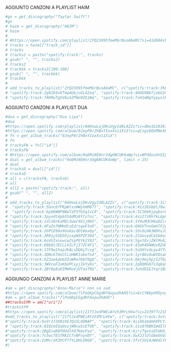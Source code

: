 AGGIUNTO CANZONI A PLAYLIST HAIM
```r
#gn = get_discography("Taylor Swift")
#gn
# haim = get_discography("HAIM")
# haim
# 
# #https://open.spotify.com/playlist/2YQ23X95fmeMGrBusA6eMC?si=41d904cb20b24466 HAIM playlist
# tracks = haim[["track_id"]] 
# tracks
# tracks2 = paste("spotify:track:", tracks)
# gsub(" ", "", tracks2)
# tracks2
# trackkk = tracks2[100:108]
# gsub(" ", "", trackkk)
# trackkk
# 
# add_tracks_to_playlist("2YQ23X95fmeMGrBusA6eMC", c("spotify:track:3h8mGFJU0OSrMGyOSRF5xH", "spotify:track:4CME3Tezpe79zKGfHElok8", "spotify:track:4bKWnThcRc6jgaJ5BRWlbw",
# "spotify:track:2g92k9vKTmpAUbjvGLA2xq", "spotify:track:4bHG9BbfjobU2C8qrKihiM", "spotify:track:0QOkEthncrdZ7MjHSizaIN",
# "spotify:track:7AKRwTgSV6u5ZPWo9ZG1Wq", "spotify:track:7vH1mNqYypyslKjHBbvwM9", "spotify:track:5hmUsfKGVC4DiNKwyLZ8Aw"))
```

AGGIUNTO CANZONI A PLAYLIST DUA
```r
#dua = get_discography("Dua Lipa")
#dua
#https://open.spotify.com/playlist/66HxwLojDKuVgyId8LAZZx?si=dbe1b283632f4519
#https://open.spotify.com/album/0JeyP8r2hBxYIoxXv11XiX?si=qCzgsDQVRNeXBjXGXAmzqw
# fn = get_album_tracks("0JeyP8r2hBxYIoxXv11XiX")
# fn
# tracksFN = fn[["id"]]
# tracksFN
# #https://open.spotify.com/album/0obMz8EHnr3dg6NCUK4xWp?si=NPdOosUnSIyFrqNT0KsmXg
# dual = get_album_tracks("0obMz8EHnr3dg6NCUK4xWp", limit = 25)
# dual
# tracksD = dual[["id"]]
# tracksD
# all = c(tracksFN, tracksD)
# all
# all2 = paste("spotify:track:", all)
# gsub(" ", "", all2)
# 
# add_tracks_to_playlist("66HxwLojDKuVgyId8LAZZx", c("spotify:track:3iYNJX4FTRGlfMQySjlGNr", "spotify:track:2FlcxnvybdwpaMmMhaRtSN", "spotify:track:4Ulqu89XempybuL8ApUeqL",
#  "spotify:track:5UncbfPKpWlxsWWyhmM87l", "spotify:track:41z2bSbbtJ9wiIee4RXdi5", "spotify:track:6boViHmG6c8ubzxTvcMoJY",
#  "spotify:track:6pbKWWP8WwTaP5TbSq1vCA", "spotify:track:5CSKbHjpqborGnlzagyaDo", "spotify:track:4PULMUg3AwudcRCzvVmgXT",
# "spotify:track:3pyodt4pb554dMz8fCv7oi", "spotify:track:4szI7zRh7kLApCSqiB6R7b", "spotify:track:5tFAwDNw4K6KYKCWtta7pe",
# "spotify:track:1diS6nkxMQc3wwC4G1j0bh", "spotify:track:1V4uMdCH6aDZire0vVqnXW", "spotify:track:1IdDtg7GhWfHYEWDymq3d2",
# "spotify:track:4FuZofNMHdtsEdrsqwF3xR", "spotify:track:69GVTnxGmUlF2ymLPL2CEp", "spotify:track:0v2boHmWtxMTD2REGN8MbK",
# "spotify:track:2GPCE96x9Go6acdDt8ex6p", "spotify:track:1Oc6LH83W9huJq6u4ZcWIH", "spotify:track:3NqtXWHYIV3VxdRZ7uJwYZ",
# "spotify:track:3R91ySVDSOjcxpW5PZF394", "spotify:track:2lOuvydCaSk8asn1HxBO9r", "spotify:track:6acdKgBrJoYKbJD6WhG81R",
# "spotify:track:6oVGIxnuwcwZspPEYk2Yb3", "spotify:track:5gvtExjZWlMv62e4aY3KeK", "spotify:track:1IX3aarIbfNW3t2geL0YnL",
# "spotify:track:69bQtJECLLhILFjI7ZC4F1", "spotify:track:43oK4OAWUsRZUDVeHtKI4U", "spotify:track:1LPGXjVWl8EnrnyaOgPpBm",
# "spotify:track:1fF9w1hapJKALsOQ6yTcxg", "spotify:track:5oSHYs4Lqx4YTqBSFbxzQx", "spotify:track:0LMgOEJZ5KmNmqcYv22bpJ",
# "spotify:track:3QNcGTHxCCLoHWKIake7x4", "spotify:track:1yr8bvOuWtDsa6zYBi4lYZ", "spotify:track:1NzY8x7l7RvawESgC1FCQH",
# "spotify:track:6Z3aekpUm3ZvWRe766Y0gQ", "spotify:track:0Aj9mjOpjS2TbgSB6sdXNo", "spotify:track:7jr3iPu4O4bTCVwLMbdU2i",
# "spotify:track:3WVcoF2oKbUPCxyjIkYyHs", "spotify:track:2pRQRG07s3q8amlmjOwPcg", "spotify:track:34fyYYMNkz2WlzGnPePCg9",
# "spotify:track:2BY0p8sKIMmRuVjUTasf9G", "spotify:track:3zUdQ1EJtqr1BaHCYSzLTa"))
```

AGGIUNGO CANZONI A PLAYLIST ANNE MARIE
```r
#am = get_discography("Anne-Marie") non va sad
#https://open.spotify.com/album/7lPoGKpCGgdKFAxpudhAH5?si=6cCYWbpVROynghzhH4HJGQ
#am = get_album_tracks("7lPoGKpCGgdKFAxpudhAH5")
##tracksSYM = am[["uri"]]
#tracksSYM
#https://open.spotify.com/playlist/21TtJxdFWEiAYzh3MrLHVw?si=2239f7c21b0343bf
#add_tracks_to_playlist("21TtJxdFWEiAYzh3MrLHVw", c("spotify:track:3xtdJnI5fEMtNB6nDqvwyy", "spotify:track:01BC4Xj5tfsfV8DLDrma7q", "spotify:track:572xshmOviSGH70oPYMCZV",
#"spotify:track:6xVr2J3X0zhEJQz5L0QNAP", "spotify:track:4iiOb1mdmh0PCYI4BZYUU9", "spotify:track:7zRObPOHA0tWMYTAxLudmA",
# "spotify:track:6IQCmIGaOxzjNNcwScETVD", "spotify:track:11z8f8BH1WdIlFI9TNQ9mc", "spotify:track:1s3lN9mJhWzhNIw28SQTuf",
#"spotify:track:2BgEsaKNfHUdlh97KmvFyo", "spotify:track:6jrjTqvniDSdk0jQPrdPIu", "spotify:track:4hGBLGIu8Gbqs6C0gqVEb1",
#"spotify:track:7v3wcfESfRKICfvNFnyn0T", "spotify:track:5wXJJlUlG8ebhGulA7rroU", "spotify:track:4OU3hjKf1mQvkY9YPqXlE4",
#"spotify:track:2UMvrzK3hCP7ftLDHLO9G8", "spotify:track:3fvY2U1AzW0diYF0hnBbKt", "spotify:track:01u9H9ZBX0nFWEw1FLnulL")
#)
```
